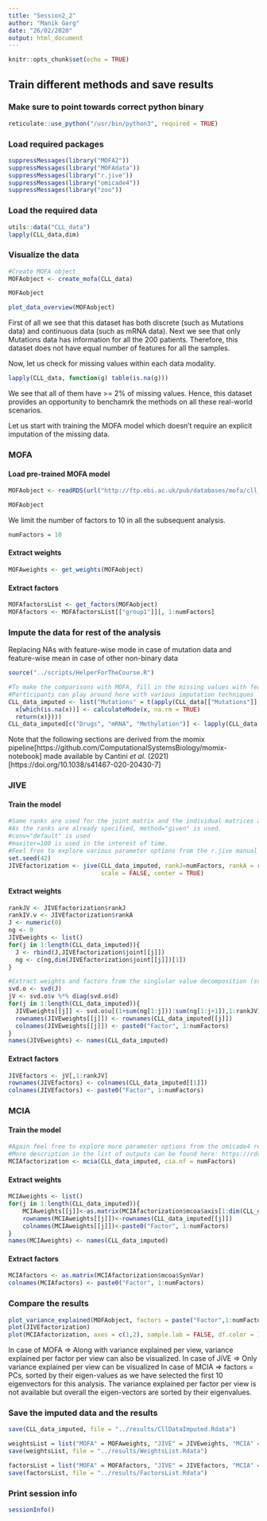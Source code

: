 ```yaml
---
title: "Session2_2"
author: "Manik Garg"
date: "26/02/2020"
output: html_document
---
```


```r
knitr::opts_chunk$set(echo = TRUE)
```

## Train different methods and save results

### Make sure to point towards correct python binary
```r
reticulate::use_python("/usr/bin/python3", required = TRUE)
```

### Load required packages
```r
suppressMessages(library("MOFA2"))
suppressMessages(library("MOFAdata"))
suppressMessages(library("r.jive"))
suppressMessages(library("omicade4"))
suppressMessages(library("zoo"))
```

### Load the required data
```r
utils::data("CLL_data")       
lapply(CLL_data,dim)
```

### Visualize the data
```r
#Create MOFA object
MOFAobject <- create_mofa(CLL_data)
```

```r
MOFAobject
```

```r
plot_data_overview(MOFAobject)
```

First of all we see that this dataset has both discrete (such as Mutations data) and continuous data (such as mRNA data). 
Next we see that only Mutations data has information for all the 200 patients. Therefore, this dataset does not have equal number of features for all the samples. 

Now, let us check for missing values within each data modality.

```r
lapply(CLL_data, function(g) table(is.na(g)))
```

We see that all of them have >= 2% of missing values. Hence, this dataset provides an opportunity to benchamrk the methods on all these real-world scenarios.

Let us start with training the MOFA model which doesn't require an explicit imputation of the missing data.

### MOFA

#### Load pre-trained MOFA model 
```r
MOFAobject <- readRDS(url("http://ftp.ebi.ac.uk/pub/databases/mofa/cll_vignette/MOFA2_CLL.rds"))
```

```r
MOFAobject
```

We limit the number of factors to 10 in all the subsequent analysis.
```r
numFactors = 10
```

#### Extract weights
```r
MOFAweights <- get_weights(MOFAobject)
```

#### Extract factors
```r
MOFAfactorsList <- get_factors(MOFAobject)
MOFAfactors <- MOFAfactorsList[["group1"]][, 1:numFactors]
```

### Impute the data for rest of the analysis
############# Replacing NAs with feature-wise mode in case of mutation data and feature-wise mean in case of other non-binary data ######################

```r
source("../scripts/HelperForTheCourse.R")

#To make the comparisons with MOFA, fill in the missing values with feature-wise mean
#Participants can play around here with various imputation techniques
CLL_data_imputed <- list("Mutations" = t(apply(CLL_data[["Mutations"]], 1, function(x) {
  x[which(is.na(x))] <- calculateMode(x, na.rm = TRUE)
  return(x)})))
CLL_data_imputed[c("Drugs", "mRNA", "Methylation")] <- lapply(CLL_data[c("Drugs", "mRNA", "Methylation")], function(x) t(na.aggregate(t(x))))
```

Note that the following sections are derived from the momix pipeline[https://github.com/ComputationalSystemsBiology/momix-notebook] made available by Cantini *et al.* (2021)[https://doi.org/10.1038/s41467-020-20430-7]

### JIVE

#### Train the model
```r
#Same ranks are used for the joint matrix and the individual matrices as the number of factors
#As the ranks are already specified, method="given" is used.
#conv="default" is used
#maxiter=100 is used in the interest of time.
#Feel free to explore various parameter options from the r.jive manual
set.seed(42)
JIVEfactorization <- jive(CLL_data_imputed, rankJ=numFactors, rankA = rep(numFactors, length(CLL_data_imputed)), method = "given", conv = "default", maxiter = 1000, showProgress=TRUE,
                          scale = FALSE, center = TRUE)
```

#### Extract weights
```r
rankJV <- JIVEfactorization$rankJ
rankIV.v <- JIVEfactorization$rankA
J <- numeric(0)
ng <- 0
JIVEweights <- list()
for(j in 1:length(CLL_data_imputed)){
  J <- rbind(J,JIVEfactorization$joint[[j]])
  ng <- c(ng,dim(JIVEfactorization$joint[[j]])[1])
}

#Extract weights and factors from the singlular value decomposition (svd) of joint matrix J.
svd.o <- svd(J)
jV <- svd.o$v %*% diag(svd.o$d)
for(j in 1:length(CLL_data_imputed)){
  JIVEweights[[j]] <- svd.o$u[(1+sum(ng[1:j])):sum(ng[1:j+1]),1:rankJV]
  rownames(JIVEweights[[j]]) <- rownames(CLL_data_imputed[[j]])
  colnames(JIVEweights[[j]]) <- paste0("Factor", 1:numFactors)
}
names(JIVEweights) <- names(CLL_data_imputed)

```  

#### Extract factors
```r
JIVEfactors <- jV[,1:rankJV]
rownames(JIVEfactors) <- colnames(CLL_data_imputed[[1]])
colnames(JIVEfactors) <- paste0("Factor", 1:numFactors)
```
  
### MCIA

#### Train the model
```r
#Again feel free to explore more parameter options from the omicade4 reference manual
#More description in the list of outputs can be found here: https://rdrr.io/cran/ade4/man/mcoa.html
MCIAfactorization <- mcia(CLL_data_imputed, cia.nf = numFactors)
```

#### Extract weights
```r
MCIAweights <- list()
for(j in 1:length(CLL_data_imputed)){
    MCIAweights[[j]]<-as.matrix(MCIAfactorization$mcoa$axis[1:dim(CLL_data_imputed[[j]])[1],])
    rownames(MCIAweights[[j]])<-rownames(CLL_data_imputed[[j]])
    colnames(MCIAweights[[j]])<-paste0("Factor", 1:numFactors)
}
names(MCIAweights) <- names(CLL_data_imputed)
```

#### Extract factors
```r
MCIAfactors <- as.matrix(MCIAfactorization$mcoa$SynVar)
colnames(MCIAfactors) <- paste0("Factor", 1:numFactors)
```

### Compare the results

```r
plot_variance_explained(MOFAobject, factors = paste("Factor",1:numFactors, sep=""))
plot(JIVEfactorization)
plot(MCIAfactorization, axes = c(1,2), sample.lab = FALSE, df.color = 1:4)
```
In case of MOFA => Along with variance explained per view, variance explained per factor per view can also be visualized.
In case of JiVE => Only variance explained per view can be visualized
In case of MCIA => factors = PCs, sorted by their eigen-values as we have selected the first 10 eigenvectors for this analysis. The variance explained per factor per view is not available but overall the eigen-vectors are sorted by their eigenvalues.

### Save the imputed data and the results

```r
save(CLL_data_imputed, file = "../results/CllDataImputed.Rdata")
```

```r
weightsList = list("MOFA" = MOFAweights, "JIVE" = JIVEweights, "MCIA" = MCIAweights)
save(weightsList, file = "../results/WeightsList.Rdata")
```

```r
factorsList = list("MOFA" = MOFAfactors, "JIVE" = JIVEfactors, "MCIA" = MCIAfactors)
save(factorsList, file = "../results/FactorsList.Rdata")
```

### Print session info
```r
sessionInfo()
```